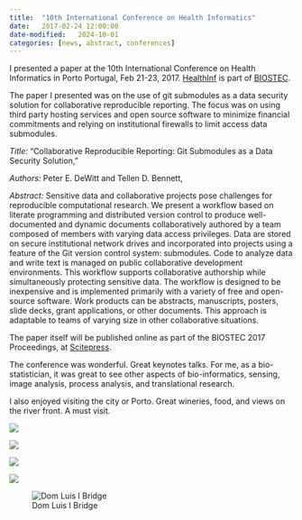 ```yaml
---
title:  "10th International Conference on Health Informatics"
date:   2017-02-24 12:00:00
date-modified:   2024-10-01
categories: [news, abstract, conferences]
---
```


I presented a paper at the 10th International Conference on Health Informatics
in Porto Portugal, Feb 21-23, 2017.
[HealthInf](http://www.healthinf.biostec.org/) is part of
[BIOSTEC](http://biostec.org/).

The paper I presented was on the use of git submodules as a data security
solution for collaborative reproducible reporting. The focus was on using third
party hosting services and open source software to minimize financial
commitments and relying on institutional firewalls to limit access data
submodules.  

*Title:* "Collaborative Reproducible Reporting: Git Submodules as a Data
Security Solution," 

*Authors:* Peter E. DeWitt and Tellen D. Bennett, 

*Abstract:* Sensitive data and collaborative projects pose challenges for
reproducible computational research. We present a workflow based on literate
programming and distributed version control to produce well-documented and
dynamic documents collaboratively authored by a team composed of members with
varying data access privileges.  Data are stored on secure institutional network
drives and incorporated into projects using a feature of the Git version control
system: submodules.  Code to analyze data and write text is managed on public
collaborative development environments.  This workflow supports collaborative
authorship while simultaneously protecting sensitive data. The workflow is
designed to be inexpensive and is implemented primarily with a variety of free
and open-source software.  Work products can be abstracts, manuscripts, posters,
slide decks, grant applications, or other documents.  This approach is adaptable
to teams of varying size in other collaborative situations.

The paper itself will be published online as part of the BIOSTEC 2017
Proceedings, at
[Scitepress](http://www.scitepress.org/DigitalLibrary/HomePage.aspx).

The conference was wonderful.  Great keynotes talks. For me, as a
bio-statistician, it was great to see other aspects of bio-informatics, sensing,
image analysis, process analysis, and translational research.

I also enjoyed visiting the city or Porto.  Great wineries, food, and views on
the river front.  A must visit.

![](porto1.jpg)

![](porto2.jpg)

![](porto3.jpg)

![](porto4.jpg)

![Dom Luis I Bridge](porto5.jpg)




